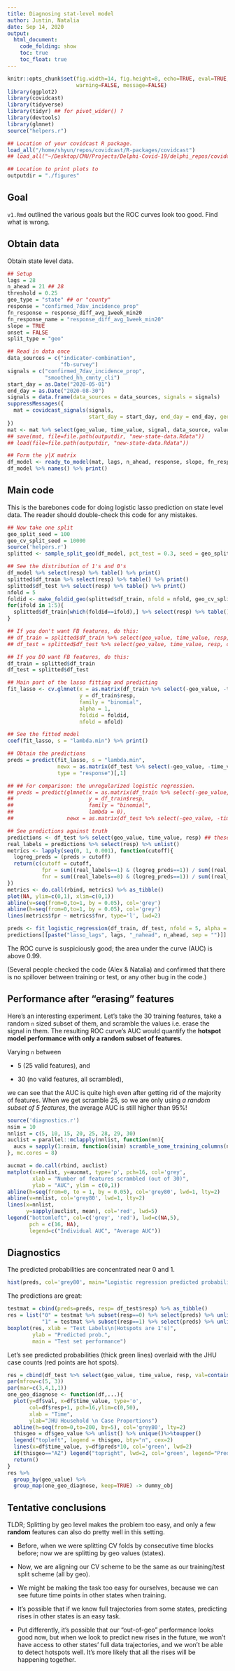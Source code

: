 ```yaml
---
title: Diagnosing stat-level model
author: Justin, Natalia 
date: Sep 14, 2020
output:
  html_document:
    code_folding: show
    toc: true
    toc_float: true
---
```


```r
knitr::opts_chunk$set(fig.width=14, fig.height=8, echo=TRUE, eval=TRUE, cache=TRUE,
                      warning=FALSE, message=FALSE)
library(ggplot2)
library(covidcast)
library(tidyverse)
library(tidyr) ## for pivot_wider() ?
library(devtools)
library(glmnet)
source("helpers.r")

## Location of your covidcast R package.
load_all("/home/shyun/repos/covidcast/R-packages/covidcast")
## load_all("~/Desktop/CMU/Projects/Delphi-Covid-19/delphi_repos/covidcast/R-packages/covidcast")

## Location to print plots to
outputdir = "./figures"
```


## Goal

`v1.Rmd` outlined the various goals but the ROC curves look too good. Find what is wrong.

## Obtain data

Obtain state level data.

```r
## Setup
lags = 28
n_ahead = 21 ## 28
threshold = 0.25
geo_type = "state" ## or "county"
response = "confirmed_7dav_incidence_prop"
fn_response = response_diff_avg_1week_min20
fn_response_name = "response_diff_avg_1week_min20"
slope = TRUE
onset = FALSE
split_type = "geo"

## Read in data once
data_sources = c("indicator-combination", 
                 "fb-survey")
signals = c("confirmed_7dav_incidence_prop", 
            "smoothed_hh_cmnty_cli")
start_day = as.Date("2020-05-01")
end_day = as.Date("2020-08-30")
signals = data.frame(data_sources = data_sources, signals = signals)
suppressMessages({
  mat = covidcast_signals(signals,
                          start_day = start_day, end_day = end_day, geo_type = geo_type)
})
mat <- mat %>% select(geo_value, time_value, signal, data_source, value)
## save(mat, file=file.path(outputdir, "new-state-data.Rdata"))
## load(file=file.path(outputdir, "new-state-data.Rdata"))

## Form the y|X matrix
df_model <- ready_to_model(mat, lags, n_ahead, response, slope, fn_response, threshold, onset)
df_model %>% names() %>% print()
```

## Main code

This is the barebones code for doing logistic lasso prediction on state level
data. The reader should double-check this code for any mistakes.

```r
## Now take one split
geo_split_seed = 100
geo_cv_split_seed = 10000
source('helpers.r')
splitted <- sample_split_geo(df_model, pct_test = 0.3, seed = geo_split_seed)

## See the distribution of 1's and 0's
df_model %>% select(resp) %>% table() %>% print()
splitted$df_train %>% select(resp) %>% table() %>% print()
splitted$df_test %>% select(resp) %>% table() %>% print()
nfold = 5
foldid <- make_foldid_geo(splitted$df_train, nfold = nfold, geo_cv_split_seed)
for(ifold in 1:5){
  splitted$df_train[which(foldid==ifold),] %>% select(resp) %>% table() %>% print()
}

## If you don't want FB features, do this:
## df_train = splitted$df_train %>% select(geo_value, time_value, resp, contains(response))
## df_test = splitted$df_test %>% select(geo_value, time_value, resp, contains(response))

## If you DO want FB features, do this:
df_train = splitted$df_train
df_test = splitted$df_test

## Main part of the lasso fitting and predicting
fit_lasso <- cv.glmnet(x = as.matrix(df_train %>% select(-geo_value, -time_value, -resp)),
                       y = df_train$resp,
                       family = "binomial",
                       alpha = 1,
                       foldid = foldid,
                       nfold = nfold)

## See the fitted model
coef(fit_lasso, s = "lambda.min") %>% print()

## Obtain the predictions
preds = predict(fit_lasso, s = "lambda.min",
                newx = as.matrix(df_test %>% select(-geo_value, -time_value, -resp)),
                type = "response")[,1]

## ## For comparison: the unregularized logistic regression.
## preds = predict(glmnet(x = as.matrix(df_train %>% select(-geo_value, -time_value, -resp)),
##                        y = df_train$resp,
##                        family = "binomial",
##                        lambda = 0),
##                 newx = as.matrix(df_test %>% select(-geo_value, -time_value, -resp)), type = "response")[,1]

## See predictions against truth
predictions <- df_test %>% select(geo_value, time_value, resp) ## these are the real 
real_labels = predictions %>% select(resp) %>% unlist()
metrics <- lapply(seq(0, 1, 0.001), function(cutoff){
  logreg_preds = (preds > cutoff)
  return(c(cutoff = cutoff,
           fpr = sum((real_labels==1) & (logreg_preds==1)) / sum((real_labels==1)),
           fnr = sum((real_labels==0) & (logreg_preds==1)) / sum((real_labels==0))))
})
metrics <- do.call(rbind, metrics) %>% as_tibble()
plot(NA, ylim=c(0,1), xlim=c(0,1))
abline(v=seq(from=0,to=1, by = 0.05), col='grey')
abline(h=seq(from=0,to=1, by = 0.05), col='grey')
lines(metrics$fpr ~ metrics$fnr, type='l', lwd=2)

preds <- fit_logistic_regression(df_train, df_test, nfold = 5, alpha = 1, geo_cv_split_seed = geo_cv_split_seed )
predictions[[paste("lasso_lags", lags, "_nahead", n_ahead, sep = "")]] = preds
```

The ROC curve is suspiciously good; the area under the curve (AUC) is above 0.99.

(Several people checked the code (Alex & Natalia) and confirmed that there is no
spillover between training or test, or any other bug in the code.)

## Performance after "erasing" features

Here's an interesting experiment. Let's take the 30 training features, take a
random `n` sized subset of them, and scramble the values i.e. erase the signal
in them. The resulting ROC curve's AUC would quantify the **hotspot model
performance with only a random subset of features**.

Varying `n` between 

* 5 (25 valid features), and

* 30 (no valid features, all scrambled),

we can see that the AUC is quite high even after getting rid of the majority of
features. When we get scramble 25, so we are only using *a random subset of 5
features*, the average AUC is still higher than 95\%!

```r
source('diagnostics.r')
nsim = 10
nnlist = c(5, 10, 15, 20, 25, 28, 29, 30)
auclist = parallel::mclapply(nnlist, function(nn){
  aucs = sapply(1:nsim, function(isim) scramble_some_training_columns(nn, splitted$df_train, splitted$df_test, foldid))
}, mc.cores = 8)
```

```r
aucmat = do.call(rbind, auclist)
matplot(x=nnlist, y=aucmat, type='p', pch=16, col='grey',
        xlab = "Number of features scrambled (out of 30)",
        ylab = "AUC", ylim = c(0,1))
abline(h=seq(from=0, to = 1, by = 0.05), col='grey80', lwd=1, lty=2)
abline(v=nnlist, col='grey80', lwd=1, lty=2)
lines(x=nnlist,
      y=sapply(auclist, mean), col='red', lwd=5)
legend("bottomleft", col=c('grey', 'red'), lwd=c(NA,5),
       pch = c(16, NA),
       legend=c("Individual AUC", "Average AUC"))
```

## Diagnostics

The predicted probabilities are concentrated near 0 and 1.

```r
hist(preds, col='grey80', main="Logistic regression predicted probabilities")
```

The predictions are great:

```r
testmat = cbind(preds=preds, resp= df_test$resp) %>% as_tibble()
res = list("0" = testmat %>% subset(resp==0) %>% select(preds) %>% unlist(),
           "1" = testmat %>% subset(resp==1) %>% select(preds) %>% unlist())
boxplot(res, xlab = "Test Labels\n(Hotspots are 1's)",
        ylab = "Predicted prob.",
        main = "Test set performance")
```


Let's see predicted probabilities (thick green lines) overlaid with the JHU case
counts (red points are hot spots).

```r
res = cbind(df_test %>% select(geo_value, time_value, resp, val=contains("lag0_smoothed_hh")), preds)
par(mfrow=c(5, 3))
par(mar=c(3,4,1,1))
one_geo_diagnose <- function(df,...){
  plot(y=df$val, x=df$time_value, type='o',
       col=df$resp+1, pch=16,ylim=c(0,50),
       xlab = "Time",
       ylab="JHU Household \n Case Proportions")
  abline(h=seq(from=0,to=200, by=5), col='grey80', lty=2)
  thisgeo = df$geo_value %>% unlist() %>% unique()%>%toupper()
  legend("topleft", legend = thisgeo, bty="n", cex=2)
  lines(x=df$time_value, y=df$preds*10, col='green', lwd=2)
  if(thisgeo=="AZ") legend("topright", lwd=2, col='green', legend="Predicted prob (times 10)")
  return()
}
res %>%
  group_by(geo_value) %>%
  group_map(one_geo_diagnose, keep=TRUE) -> dummy_obj
```

## Tentative conclusions

TLDR; Splitting by geo level makes the problem too easy, and only a few
**random** features can also do pretty well in this setting.

* Before, when we were splitting CV folds by consecutive time blocks before; now
  we are splitting by geo values (states).

* Now, we are aligning our CV scheme to be the same as our training/test split
  scheme (all by geo).

* We might be making the task too easy for ourselves, because we can see future
  time points in other states when training.

* It's possible that if we know full trajectories from some states, predicting
  rises in other states is an easy task.

* Put differently, it's possible that our "out-of-geo" performance looks good
  now, but when we look to predict new rises in the future, we won't have access
  to other states' full data trajectories, and we won't be able to detect
  hotspots well. It's more likely that all the rises will be happening together.


